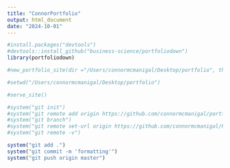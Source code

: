```yaml
---
title: "ConnorPortfolio"
output: html_document
date: "2024-10-01"
---
```


```r
#install.packages("devtools")
#devtools::install_github("business-science/portfoliodown")
library(portfoliodown)
```

```r
#new_portfolio_site(dir ="/Users/connormcmanigal/Desktop/portfolio", theme = "raditian")
```

```r
#setwd("/Users/connormcmanigal/Desktop/portfolio")
```

```r
#serve_site()
```


```r
#system("git init")
#system("git remote add origin https://github.com/connormcmanigal/portfolio.git")
#system("git branch")
#system("git remote set-url origin https://github.com/connormcmanigal/Portfolio.git")
#system("git remote -v")
```

```r
system("git add .")
system("git commit -m 'formatting'")
system("git push origin master")
```

